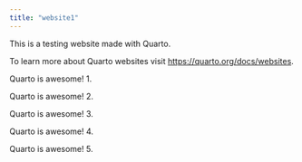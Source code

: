 ```yaml
---
title: "website1"
---
```


This is a testing website made with Quarto.

To learn more about Quarto websites visit <https://quarto.org/docs/websites>.

Quarto is awesome! 1.

Quarto is awesome! 2.

Quarto is awesome! 3.

Quarto is awesome! 4.

Quarto is awesome! 5.
